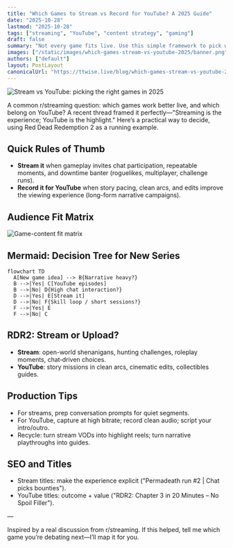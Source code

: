 ```yaml
---
title: "Which Games to Stream vs Record for YouTube? A 2025 Guide"
date: "2025-10-28"
lastmod: "2025-10-28"
tags: ["streaming", "YouTube", "content strategy", "gaming"]
draft: false
summary: "Not every game fits live. Use this simple framework to pick what to stream for engagement and what to record for high-retention uploads."
images: ["/static/images/which-games-stream-vs-youtube-2025/banner.png"]
authors: ["default"]
layout: PostLayout
canonicalUrl: "https://ttwise.live/blog/which-games-stream-vs-youtube-2025"
---
```


![Stream vs YouTube: picking the right games in 2025](/static/images/which-games-stream-vs-youtube-2025/banner.png)

A common r/streaming question: which games work better live, and which belong on YouTube? A recent thread framed it perfectly—"Streaming is the experience; YouTube is the highlight." Here’s a practical way to decide, using Red Dead Redemption 2 as a running example.

## Quick Rules of Thumb

- **Stream it** when gameplay invites chat participation, repeatable moments, and downtime banter (roguelikes, multiplayer, challenge runs).
- **Record it for YouTube** when story pacing, clean arcs, and edits improve the viewing experience (long-form narrative campaigns).

## Audience Fit Matrix

![Game-content fit matrix](/static/images/which-games-stream-vs-youtube-2025/fit-matrix.png)

## Mermaid: Decision Tree for New Series

```mermaid
flowchart TD
  A[New game idea] --> B{Narrative heavy?}
  B -->|Yes| C[YouTube episodes]
  B -->|No| D{High chat interaction?}
  D -->|Yes| E[Stream it]
  D -->|No| F{Skill loop / short sessions?}
  F -->|Yes| E
  F -->|No| C
```

## RDR2: Stream or Upload?

- **Stream**: open-world shenanigans, hunting challenges, roleplay moments, chat‑driven choices.
- **YouTube**: story missions in clean arcs, cinematic edits, collectibles guides.

## Production Tips

- For streams, prep conversation prompts for quiet segments.
- For YouTube, capture at high bitrate; record clean audio; script your intro/outro.
- Recycle: turn stream VODs into highlight reels; turn narrative playthroughs into guides.

## SEO and Titles

- Stream titles: make the experience explicit ("Permadeath run #2 | Chat picks bounties").
- YouTube titles: outcome + value ("RDR2: Chapter 3 in 20 Minutes – No Spoil Filler").

—

Inspired by a real discussion from r/streaming. If this helped, tell me which game you’re debating next—I’ll map it for you.


